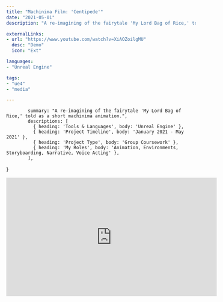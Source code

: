 ```yaml
---
title: "Machinima Film: 'Centipede'"
date: "2021-05-01"
description: "A re-imagining of the fairytale 'My Lord Bag of Rice,' told as a short machinima animation."

externalLinks:
- url: "https://www.youtube.com/watch?v=XiAOZoilgMU"
  desc: "Demo"
  icon: "Ext"

languages:
- "Unreal Engine"

tags:
- "ue4"
- "media"

---
```


            summary: "A re-imagining of the fairytale 'My Lord Bag of Rice,' told as a short machinima animation.",
            descriptions: [
              { heading: 'Tools & Languages', body: 'Unreal Engine' },
              { heading: 'Project Timeline', body: 'January 2021 - May 2021' },
              { heading: 'Project Type', body: 'Group Coursework' },
              { heading: 'My Roles', body: 'Animation, Environments, Storyboarding, Narrative, Voice Acting' },
            ],
}

<TwoColumn vars={vars} centerRightCol={true}>

<div class="w-full flex justify-center no-prose">
<div class="aspect-video h-full w-full flex justify-center">
  <iframe width="560" height="315" src="https://www.youtube.com/embed/XiAOZoilgMU" title="YouTube video player" frameborder="0" allow="accelerometer; autoplay; clipboard-write; encrypted-media; gyroscope; picture-in-picture" allowfullscreen></iframe>
</div>
</div>


</TwoColumn>